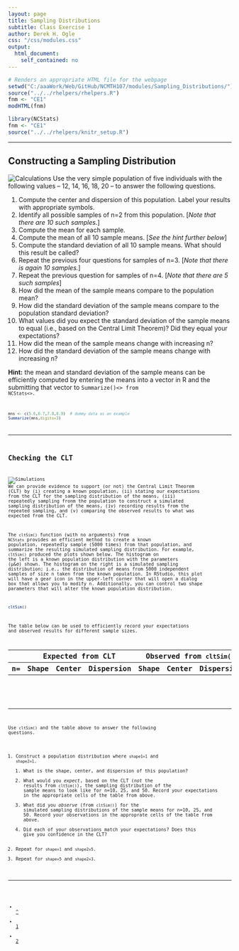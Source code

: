```yaml
---
layout: page
title: Sampling Distributions
subtitle: Class Exercise 1
author: Derek H. Ogle
css: "/css/modules.css"
output:
  html_document:
    self_contained: no
---
```


```r
# Renders an appropriate HTML file for the webpage
setwd("C:/aaaWork/Web/GitHub/NCMTH107/modules/Sampling_Distributions/")
source("../../rhelpers/rhelpers.R")
fnm <- "CE1"
modHTML(fnm)
```

```r
library(NCStats)
fnm <- "CE1"
source("../../rhelpers/knitr_setup.R")
```

----

## Constructing a Sampling Distribution
<img src="../zimgs/calculator-1.jpg" alt="Calculations" class="img-right">
Use the very simple population of five individuals with the following values -- 12, 14, 16, 18, 20 -- to answer the following questions.

1. Compute the center and dispersion of this population.  Label your results with appropriate symbols.
1. Identify all possible samples of n=2 from this population.  [*Note that there are 10 such samples.*]
1. Compute the mean for each sample.
1. Compute the mean of all 10 sample means.  [*See the hint further below*]
1. Compute the standard deviation of all 10 sample means.  What should this result be called?
1. Repeat the previous four questions for samples of n=3.  [*Note that there is again 10 samples.*]
1. Repeat the previous question for samples of n=4.  [*Note that there are 5 such samples*]
1. How did the mean of the sample means compare to the population mean?
1. How did the standard deviation of the sample means compare to the population standard deviation?
1. What values did you expect the standard deviation of the sample means to equal (i.e., based on the Central Limit Theorem)?  Did they equal your expectations?
1. How did the mean of the sample means change with increasing n?
1. How did the standard deviation of the sample means change with increasing n?

<p class="bg-info"><strong>Hint:</strong> the mean and standard deviation of the sample means can be efficiently computed by entering the means into a vector in R and the submitting that vector to <code>Summarize()<\code> from <code>NCStats<\code>.</p>

```r
mns <- c(5.6,6.7,7.8,8.9)  # dummy data as an example
Summarize(mns,digits=3)
```

----

## Checking the CLT
<img src="../zimgs/computer-1.jpg" alt="Simulations" class="img-right">
We can provide evidence to support (or not) the Central Limit Theorem (CLT) by (i) creating a known population, (ii) stating our expectations from the CLT for the sampling distribution of the means, (iii) repeatedly sampling fronm the population to construct a simulated sampling distribution of the means, (iv) recording results from the repeated sampling, and (v) comparing the observed results to what was expected from the CLT.

The `cltSim()` function (with no arguments) from `NCStats` provides an efficient method to create a known population, repeatedly sample (5000 times) from that population, and summarize the resulting simulated sampling distribution.  For example, `cltSim()` produced the plots shown below.  The histogram on the left is a known population distribution with the parameters (&mu;&amp;&sigma;) shown.  The histogram on the right is a simulated sampling distribution; i.e., the distribution of means from 5000 independent samples of size n taken from the known population.  In RStudio, this plot will have a gear icon in the upper-left corner that will open a dialog box that allows you to modify n.  Additionally, you can control two shape parameters that will alter the known population distribution.

```r
cltSim()
```

The table below can be used to efficiently record your expectations and observed results for different sample sizes.

<table class="table table-bordered table-condensed">
<thead>
<tr><th></th><th colspan=3 class="text-center">Expected from CLT</th><th colspan=3 class="text-center">Observed from <code>cltSim()</code></th></tr>
<tr><th>n=</th><th class="text-center">Shape</th><th class="text-center">Center</th><th class="text-center">Dispersion</th><th class="text-center">Shape</th><th class="text-center">Center</th><th class="text-center">Dispersion</th></tr>
</thead>
<tbody>
<tr><td>&nbsp;</td><td>&nbsp;</td><td>&nbsp;</td><td>&nbsp;</td><td>&nbsp;</td><td>&nbsp;</td><td>&nbsp;</td></tr>
<tr><td>&nbsp;</td><td>&nbsp;</td><td>&nbsp;</td><td>&nbsp;</td><td>&nbsp;</td><td>&nbsp;</td><td>&nbsp;</td></tr>
<tr><td>&nbsp;</td><td>&nbsp;</td><td>&nbsp;</td><td>&nbsp;</td><td>&nbsp;</td><td>&nbsp;</td><td>&nbsp;</td></tr>
</tbody>
</table>

Use `cltSim()` and the table above to answer the following questions.

1. Construct a population distribution where `shape1=1` and `shape2=1`.
    1. What is the shape, center, and dispersion of this population?
    1. What would you *expect*, based on the CLT (*not* the results from `cltSim()`), the sampling distribution of the sample means to look like for n=10, 25, and 50.  Record your expectations in the appropriate cells of the table from above.
    1. What did you *observe* (from `cltSim()`) for the simulated sampling distributions of the sample means for n=10, 25, and 50.  Record your observations in the approprate cells of the table from above.
    1. Did each of your observations match your expectations?  Does this give you confidence in the CLT?
1. Repeat for `shape=1` and `shape2=5`.
1. Repeat for `shape=5` and `shape2=3`.

----

<div class="text-center">
<ul class="pagination pagination-lg">
  <li><a href="index.html">^</a></li>
  <li class="active"><a href="#">1</a></li>
  <li><a href="CE2.html">2</a></li>
</ul>
